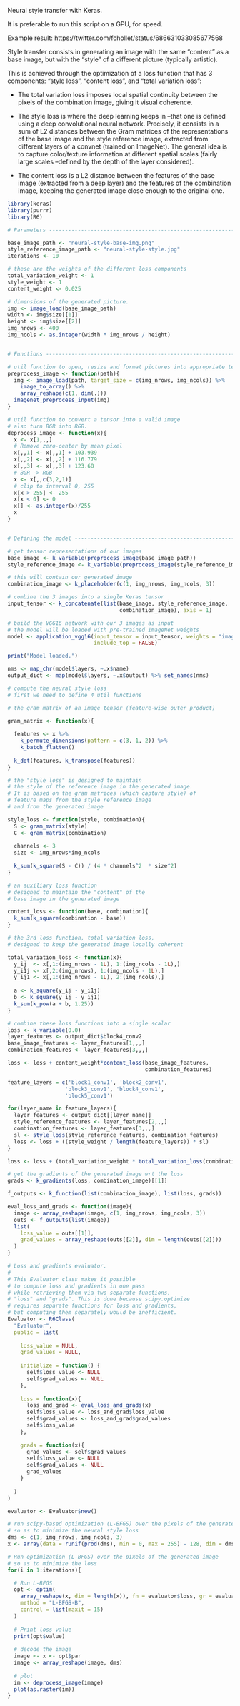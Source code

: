 Neural style transfer with Keras.

It is preferable to run this script on a GPU, for speed.

Example result: https://twitter.com/fchollet/status/686631033085677568

Style transfer consists in generating an image
with the same "content" as a base image, but with the
"style" of a different picture (typically artistic). 

This is achieved through the optimization of a loss function
that has 3 components: "style loss", "content loss",
and "total variation loss":

 - The total variation loss imposes local spatial continuity between
   the pixels of the combination image, giving it visual coherence.

 - The style loss is where the deep learning keeps in --that one is defined
   using a deep convolutional neural network. Precisely, it consists in a sum of
   L2 distances between the Gram matrices of the representations of
   the base image and the style reference image, extracted from
   different layers of a convnet (trained on ImageNet). The general idea
   is to capture color/texture information at different spatial
   scales (fairly large scales --defined by the depth of the layer considered).

 - The content loss is a L2 distance between the features of the base
   image (extracted from a deep layer) and the features of the combination image,
   keeping the generated image close enough to the original one.


```r
library(keras)
library(purrr)
library(R6)

# Parameters --------------------------------------------------------------

base_image_path <- "neural-style-base-img.png"
style_reference_image_path <- "neural-style-style.jpg"
iterations <- 10

# these are the weights of the different loss components
total_variation_weight <- 1
style_weight <- 1
content_weight <- 0.025

# dimensions of the generated picture.
img <- image_load(base_image_path)
width <- img$size[[1]]
height <- img$size[[2]]
img_nrows <- 400
img_ncols <- as.integer(width * img_nrows / height)


# Functions ---------------------------------------------------------------

# util function to open, resize and format pictures into appropriate tensors
preprocess_image <- function(path){
  img <- image_load(path, target_size = c(img_nrows, img_ncols)) %>%
    image_to_array() %>%
    array_reshape(c(1, dim(.)))
  imagenet_preprocess_input(img)
}

# util function to convert a tensor into a valid image
# also turn BGR into RGB.
deprocess_image <- function(x){
  x <- x[1,,,]
  # Remove zero-center by mean pixel
  x[,,1] <- x[,,1] + 103.939
  x[,,2] <- x[,,2] + 116.779
  x[,,3] <- x[,,3] + 123.68
  # BGR -> RGB
  x <- x[,,c(3,2,1)]
  # clip to interval 0, 255
  x[x > 255] <- 255
  x[x < 0] <- 0
  x[] <- as.integer(x)/255
  x
}


# Defining the model ------------------------------------------------------

# get tensor representations of our images
base_image <- k_variable(preprocess_image(base_image_path))
style_reference_image <- k_variable(preprocess_image(style_reference_image_path))

# this will contain our generated image
combination_image <- k_placeholder(c(1, img_nrows, img_ncols, 3))

# combine the 3 images into a single Keras tensor
input_tensor <- k_concatenate(list(base_image, style_reference_image, 
                                   combination_image), axis = 1)

# build the VGG16 network with our 3 images as input
# the model will be loaded with pre-trained ImageNet weights
model <- application_vgg16(input_tensor = input_tensor, weights = "imagenet", 
                           include_top = FALSE)

print("Model loaded.")

nms <- map_chr(model$layers, ~.x$name)
output_dict <- map(model$layers, ~.x$output) %>% set_names(nms)

# compute the neural style loss
# first we need to define 4 util functions

# the gram matrix of an image tensor (feature-wise outer product)

gram_matrix <- function(x){
  
  features <- x %>%
    k_permute_dimensions(pattern = c(3, 1, 2)) %>%
    k_batch_flatten()
  
  k_dot(features, k_transpose(features))
}

# the "style loss" is designed to maintain
# the style of the reference image in the generated image.
# It is based on the gram matrices (which capture style) of
# feature maps from the style reference image
# and from the generated image

style_loss <- function(style, combination){
  S <- gram_matrix(style)
  C <- gram_matrix(combination)
  
  channels <- 3
  size <- img_nrows*img_ncols
  
  k_sum(k_square(S - C)) / (4 * channels^2  * size^2)
}

# an auxiliary loss function
# designed to maintain the "content" of the
# base image in the generated image

content_loss <- function(base, combination){
  k_sum(k_square(combination - base))
}

# the 3rd loss function, total variation loss,
# designed to keep the generated image locally coherent

total_variation_loss <- function(x){
  y_ij  <- x[,1:(img_nrows - 1L), 1:(img_ncols - 1L),]
  y_i1j <- x[,2:(img_nrows), 1:(img_ncols - 1L),]
  y_ij1 <- x[,1:(img_nrows - 1L), 2:(img_ncols),]
  
  a <- k_square(y_ij - y_i1j)
  b <- k_square(y_ij - y_ij1)
  k_sum(k_pow(a + b, 1.25))
}

# combine these loss functions into a single scalar
loss <- k_variable(0.0)
layer_features <- output_dict$block4_conv2
base_image_features <- layer_features[1,,,]
combination_features <- layer_features[3,,,]

loss <- loss + content_weight*content_loss(base_image_features, 
                                           combination_features)

feature_layers = c('block1_conv1', 'block2_conv1',
                  'block3_conv1', 'block4_conv1',
                  'block5_conv1')

for(layer_name in feature_layers){
  layer_features <- output_dict[[layer_name]]
  style_reference_features <- layer_features[2,,,]
  combination_features <- layer_features[3,,,]
  sl <- style_loss(style_reference_features, combination_features)
  loss <- loss + ((style_weight / length(feature_layers)) * sl)
}

loss <- loss + (total_variation_weight * total_variation_loss(combination_image))

# get the gradients of the generated image wrt the loss
grads <- k_gradients(loss, combination_image)[[1]]

f_outputs <- k_function(list(combination_image), list(loss, grads))

eval_loss_and_grads <- function(image){
  image <- array_reshape(image, c(1, img_nrows, img_ncols, 3))
  outs <- f_outputs(list(image))
  list(
    loss_value = outs[[1]],
    grad_values = array_reshape(outs[[2]], dim = length(outs[[2]]))
  )
}

# Loss and gradients evaluator.
# 
# This Evaluator class makes it possible
# to compute loss and gradients in one pass
# while retrieving them via two separate functions,
# "loss" and "grads". This is done because scipy.optimize
# requires separate functions for loss and gradients,
# but computing them separately would be inefficient.
Evaluator <- R6Class(
  "Evaluator",
  public = list(
    
    loss_value = NULL,
    grad_values = NULL,
    
    initialize = function() {
      self$loss_value <- NULL
      self$grad_values <- NULL
    },
    
    loss = function(x){
      loss_and_grad <- eval_loss_and_grads(x)
      self$loss_value <- loss_and_grad$loss_value
      self$grad_values <- loss_and_grad$grad_values
      self$loss_value
    },
    
    grads = function(x){
      grad_values <- self$grad_values
      self$loss_value <- NULL
      self$grad_values <- NULL
      grad_values
    }
    
  )
)

evaluator <- Evaluator$new()

# run scipy-based optimization (L-BFGS) over the pixels of the generated image
# so as to minimize the neural style loss
dms <- c(1, img_nrows, img_ncols, 3)
x <- array(data = runif(prod(dms), min = 0, max = 255) - 128, dim = dms)

# Run optimization (L-BFGS) over the pixels of the generated image
# so as to minimize the loss
for(i in 1:iterations){

  # Run L-BFGS
  opt <- optim(
    array_reshape(x, dim = length(x)), fn = evaluator$loss, gr = evaluator$grads, 
    method = "L-BFGS-B",
    control = list(maxit = 15)
  )
  
  # Print loss value
  print(opt$value)
  
  # decode the image
  image <- x <- opt$par
  image <- array_reshape(image, dms)
  
  # plot
  im <- deprocess_image(image)
  plot(as.raster(im))
}
```


